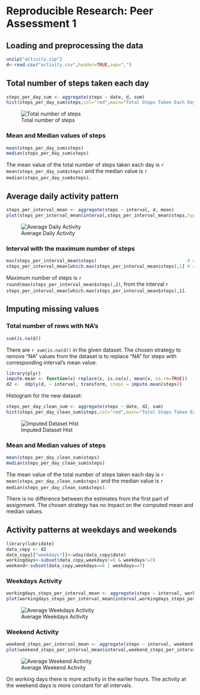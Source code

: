 # Reproducible Research: Peer Assessment 1

## Loading and preprocessing the data

```r
unzip("activity.zip")
d<-read.csv("activity.csv",header=TRUE,sep=",")
```

## Total number of steps taken each day
```r
steps_per_day_sum <- aggregate(steps ~ date, d, sum)
hist(steps_per_day_sum$steps,col="red",main="Total Steps Taken Each Day",xlab="Steps")
```

![Total number of steps](./figure/figure1.png)

### Mean and Median values of steps
```r
mean(steps_per_day_sum$steps)
median(steps_per_day_sum$steps)
```

The mean value of the total number of steps taken each day is `r mean(steps_per_day_sum$steps)` and the median value is `r median(steps_per_day_sum$steps)`.


## Average daily activity pattern
```r
steps_per_interval_mean <- aggregate(steps ~ interval, d, mean)
plot(steps_per_interval_mean$interval,steps_per_interval_mean$steps,type="l",main="Steps, mean value",xlab="Interval",ylab="Steps, Mean")
```

![Average Daily Activity](./figure/figure2.png)

### Interval with the maximum number of steps

```r
max(steps_per_interval_mean$steps)                                  # maximum number of steps
steps_per_interval_mean[which.max(steps_per_interval_mean$steps),1] # corresponding interval
```

Maximum number of steps is `r round(max(steps_per_interval_mean$steps),2)`, from the interval `r steps_per_interval_mean[which.max(steps_per_interval_mean$steps),1]`.


## Imputing missing values
### Total number of rows with NA's

```r
sum(is.na(d))
```

There are `r sum(is.na(d))` in the given dataset. The chosen strategy to remove "NA" values from the dataset is to replace "NA" for steps with corresponding interval's mean value:

```r
library(plyr)
impute.mean <- function(x) replace(x, is.na(x), mean(x, na.rm=TRUE))
d2 <-  ddply(d, ~ interval, transform, steps = impute.mean(steps))
```

Histogram for the new dataset:

```r
steps_per_day_clean_sum <- aggregate(steps ~ date, d2, sum)
hist(steps_per_day_clean_sum$steps,col="red",main="Total Steps Taken Each Day",xlab="Steps")
```

![Imputed Dataset Hist](./figure/figure3.png)


### Mean and Median values of steps
```r
mean(steps_per_day_clean_sum$steps)
median(steps_per_day_clean_sum$steps)
```

The mean value of the total number of steps taken each day is `r mean(steps_per_day_clean_sum$steps)` and the median value is `r median(steps_per_day_clean_sum$steps)`.

There is no difference between the estimates from the first part of assignment. The chosen strategy has no impact on the computed mean and median values.

## Activity patterns at weekdays and weekends
```r
library(lubridate)
data_copy <- d2
data_copy[["weekdays"]]<-wday(data_copy$date)
workingdays<-subset(data_copy,weekdays!=6 & weekdays!=7)
weekend<-subset(data_copy,weekdays==6 | weekdays==7)
```

### Weekdays Activity
```r
workingdays_steps_per_interval_mean <- aggregate(steps ~ interval, workingdays, mean)
plot(workingdays_steps_per_interval_mean$interval,workingdays_steps_per_interval_mean$steps,type="l",main="Working Days Activity",xlab="Interval",ylab="Steps, Mean")
```

![Average Weekdays Activity](./figure/figure4.png)


### Weekend Activity
```r
weekend_steps_per_interval_mean <- aggregate(steps ~ interval, weekend, mean)
plot(weekend_steps_per_interval_mean$interval,weekend_steps_per_interval_mean$steps,type="l",main="Weekend Activity",xlab="Interval",ylab="Steps, Mean")
```

![Average Weekend Activity](./figure/figure5.png)


On working days there is more activity in the earlier hours. The activity at the weekend days is more constant for all intervals.
